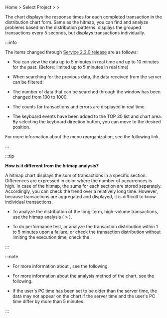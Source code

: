 Home &gt; Select Project &gt; <Cmdname sid="dashboard" className="uitext" /> &gt; <Cmdname sid="transaction_map" className="uitext" />

The <Cmdname sid="transaction_map" className="uitext" /> chart displays the response times for each completed transaction in the distribution chart form. Same as the hitmap, you can find and analyze problems based on the distribution patterns. <Cmdname sid="hitmap" className="uitext" /> displays the grouped transactions every 5 seconds, but <Cmdname sid="transaction_map" className="uitext" /> displays transactions individually.

<ImgLang img='dashboard-transaction-map.png' desc='Transaction map' />

:::info

The items changed through [Service 2.2.0 release](../release-notes/service/service-2_2_x) are as follows:

- You can view the data up to 5 minutes in real time and up to 10 minutes for the past. (Before: limited up to 5 minutes in real time)

- When searching for the previous data, the data received from the server can be filtered.

- The number of data that can be searched through the <Cmdname sid="TTL06209" className="uitext" /> window has been changed from 100 to 1000.

- The counts for transactions and errors are displayed in real time.

- The keyboard events have been added to the <span class="uitext">TOP 30</span> list and chart area. By selecting the keyboard direction button, you can move to the desired position.

For more information about the <Cmdname sid="transaction_map" className="uitext" /> menu reorganization, see the <Link to="https://www.whatap.io/bbs/board.php?bo_table=blog&wr_id=215">following link</Link>.

:::

:::tip 

**How is it different from the hitmap analysis?**

A hitmap chart displays the sum of transactions in a specific section. Differences are expressed in color where the number of occurrences is high. In case of the hitmap, the sums for each section are stored separately. Accordingly, you can check the trend over a relatively long time. However, because transactions are aggregated and displayed, it is difficult to know individual transactions.

- To analyze the distribution of the long-term, high-volume transactions, use the hitmap analysis (<Cmdname sid="analysis" className="uitext" /> &gt; <Cmdname sid="hitmap" className="uitext" />).

- To do performance test, or analyze the transaction distribution within 1 to 5 minutes upon a failure, or check the transaction distribution without limiting the execution time, check the <Cmdname sid="transaction_map" className="uitext" />.

:::

:::note

- For more information about <Cmdname sid="hitmap" className="uitext" />, see <Link to="trs-view">the following</Link>.

- For more information about the analysis method of the <Cmdname sid="hitmap_transaction" className="uitext" /> chart, see <Link to="../best-practice-guides/about-apm-hitmap-class">the following</Link>.

- If the user's PC time has been set to be older than the server time, the data may not appear on the chart if the server time and the user's PC time differ by more than 5 minutes.

:::
